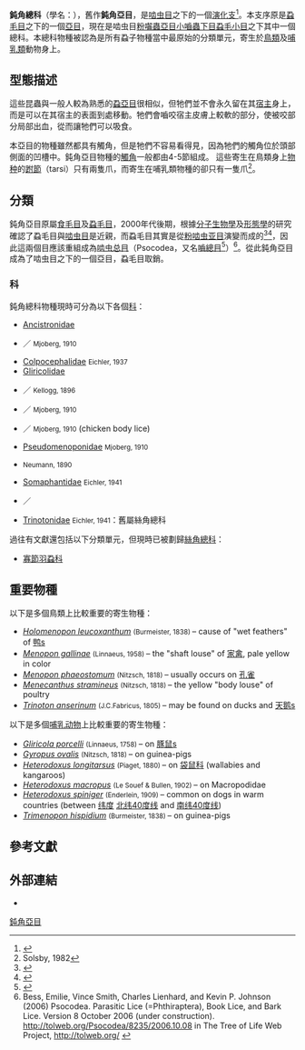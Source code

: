 {{Automatic taxobox
 | image = Ricinus bombycillae (Denny, 1842).JPG
 | image_caption = 一隻寄生於[[太平鸟|太平鸟]]的{{tsl|en|Ricinidae|鳥虱科}}物種''[[Ricinus_bombycillae|Ricinus bombycillae]]'' 
 | taxon = Amblycera
 | authority = Kellogg, 1896
 | diversity_link = #分類
 | diversity = 6個科
 | subdivision_ranks = [[科_(生物)|科]]
 | subdivision = [[#分類|分類]]
}}

'''鈍角總科'''（學名：{{lang|la|Amblycera}}{{r|COL}}），舊作'''鈍角亞目'''，是[[啮虫总目|啮虫目]]之下的一個[[演化支|演化支]]<ref>{{Cite journal|last=de Moya|first=Robert S|last2=Yoshizawa|first2=Kazunori|last3=Walden|first3=Kimberly K O|last4=Sweet|first4=Andrew D|last5=Dietrich|first5=Christopher H|last6=Kevin P|first6=Johnson|date=2021-06-16|editor-last=Buckley|editor-first=Thomas|title=Phylogenomics of Parasitic and Nonparasitic Lice (Insecta: Psocodea): Combining Sequence Data and Exploring Compositional Bias Solutions in Next Generation Data Sets|url=https://academic.oup.com/sysbio/article/70/4/719/5912026|journal=Systematic Biology|language=en|volume=70|issue=4|pages=719–738|doi=10.1093/sysbio/syaa075|issn=1063-5157}}</ref>。本支序原是[[蝨毛目|蝨毛目]]之下的一個[[亞目|亞目]]，現在是啮虫目[[粉囓蟲亞目|粉囓蟲亞目]][[小嚙蟲下目|小嚙蟲下目]][[蝨毛小目|蝨毛小目]]之下其中一個總科。本總科物種被認為是所有蝨子物種當中最原始的分類單元，寄生於[[鳥類|鳥類]]及[[哺乳類|哺乳類]]動物身上。

==型態描述==
這些昆蟲與一般人較為熟悉的[[蝨亞目|蝨亞目]]很相似，但牠們並不會永久留在其[[宿主|宿主]]身上，而是可以在其宿主的表面到處移動。牠們會嚙咬宿主皮膚上較軟的部分，使被咬部分局部出血，從而讓牠們可以吸食。

本亞目的物種雖然都具有觸角，但是牠們不容易看得見，因為牠們的觸角位於頭部側面的凹槽中。鈍角亞目物種的[[觸角|觸角]]一般都由4-5節組成。
這些寄生在鳥類身上[[物种|物种]]的[[跗節|跗節]]（tarsi）只有兩隻爪，而寄生在哺乳類物種的卻只有一隻爪<ref>Solsby, 1982{{Citation needed|date=April 2011}}</ref>。

==分類==
鈍角亞目原屬[[食毛目|食毛目]]及[[蝨毛目|蝨毛目]]，2000年代後期，根據[[分子生物學|分子生物學]]及[[形態學_(生物學)|形態學]]的研究確認了蝨毛目與[[啮虫目|啮虫目]]是近親，而蝨毛目其實是從[[粉啮虫亚目|粉啮虫亚目]]演變而成的<ref>{{cite journal |last=Yoshizawa |first=K. |first2=K. P. |last2=Johnson |year=2006 |title= Morphology of male genitalia in lice and their relatives and phylogenetic implications |journal=Systematic Entomology |volume=31 |issue=2 |pages=350–361 |doi=10.1111/j.1365-3113.2005.00323.x }}</ref><ref>{{cite journal |last=Johnson |first=K. P. |last2=Yoshizawa |first2=K. |first3=V. S. |last3=Smith |year=2004 |title=Multiple origins of parasitism in lice |journal=[[Proceedings_of_the_Royal_Society_of_London|Proceedings of the Royal Society of London]] |volume=271 |issue=1550 |pages=1771–1776 |doi=10.1098/rspb.2004.2798 |pmid=15315891 |pmc=1691793}}</ref>，因此這兩個目應該重組成為[[啮虫总目|啮虫总目]]（Psocodea，又名[[嚙總目|嚙總目]]<ref name=nchu>{{cite web |url=http://www.entomol.nchu.edu.tw/dept/teachers/jtyang/article/T4Bio20120529.pdf |title=昆蟲分類學-科博館參訪心得 |date=2012-05-29 |publisher=[[中興大學|中興大學]]昆蟲學系 |author=梁維仁 |accessdate=2014-08-30 |language=zh-hant |archive-date=2020-10-06 |archive-url=https://web.archive.org/web/20201006040523/http://www.entomol.nchu.edu.tw/dept/teachers/jtyang/article/T4Bio20120529.pdf |dead-url=no }}</ref>）<ref>Bess, Emilie, Vince Smith, Charles Lienhard, and Kevin P. Johnson (2006) Psocodea. Parasitic Lice (=Phthiraptera), Book Lice, and Bark Lice. Version 8 October 2006 (under construction). http://tolweb.org/Psocodea/8235/2006.10.08 {{Wayback|url=http://tolweb.org/Psocodea/8235/2006.10.08 |date=20201006040528 }} in The Tree of Life Web Project, http://tolweb.org/ {{Wayback|url=http://tolweb.org/ |date=20110515100516 }}</ref>。從此鈍角亞目成為了啮虫目之下的一個亞目，蝨毛目取銷。

===科===
鈍角總科物種現時可分為以下各個[[科_(生物)|科]]：
* [[Ancistronidae|Ancistronidae]]
* {{tsl|en|Boopiidae|袋鼠羽蝨科}}／{{tsl|en|Boopiidae|袋鼠鳥虱科}} {{tsl|en|Boopiidae}} <small>Mjoberg, 1910</small>
* [[Colpocephalidae|Colpocephalidae]] <small>Eichler, 1937</small>
* [[Gliricolidae|Gliricolidae]]
* {{tsl|en|Gyropidae|長獸羽蝨科}}／{{tsl|en|Gyropidae|鼠鳥虱科}} {{tsl|en|Gyropidae}} <small>Kellogg, 1896</small>
* {{tsl|en|Laemobothriidae|大羽蝨科}}／{{tsl|en|Laemobothriidae|水鳥虱科}} {{tsl|en|Laemobothriidae}} <small>Mjoberg, 1910</small>
* {{tsl|en|Menoponidae|短角羽蝨科}}／{{tsl|en|Menoponidae|短角鳥虱科}} {{tsl|en|Menoponidae|}} <small>Mjoberg, 1910</small> (chicken body lice)
* [[Pseudomenoponidae|Pseudomenoponidae]] <small>Mjoberg, 1910</small>
* {{tsl|en|Ricinidae|鳥虱科}} {{tsl|en|Ricinidae}} <small>Neumann, 1890</small>
* [[Somaphantidae|Somaphantidae]] <small>Eichler, 1941</small>
* {{tsl|en|Trimenoponidae|毛羽蝨科}}／{{tsl|en|Trimenoponidae|毛鳥虱科}} {{tsl|en|Trimenoponidae}}
* [[Trinotonidae|Trinotonidae]] <small>Eichler, 1941</small>：舊屬絲角總科

過往有文獻還包括以下分類單元，但現時已被劃歸[[絲角總科|絲角總科]]：
* [[寡節羽蝨科|寡節羽蝨科]] {{lang|la|Heptapsogastridae}}

==重要物種==
以下是多個鳥類上比較重要的寄生物種：
* ''[[Holomenopon_leucoxanthum|Holomenopon leucoxanthum]]'' <small>(Burmeister, 1838){{Verify source|date=April 2011}}<!-- parentheses? --></small> – cause of "wet feathers" of <!-- [[duck|duck]] -->[[鸭|鸭]]s
* ''[[Menopon_gallinae|Menopon gallinae]]'' <small>(Linnaeus, 1958){{Verify source|date=April 2011}}<!-- parentheses? --></small> – the "shaft louse" of <!-- [[poultry|poultry]] -->[[家禽|家禽]], pale yellow in color
* ''<!-- 页面不存在 -->[[Menopon_phaeostomum|Menopon phaeostomum]]'' <small>(Nitzsch, 1818){{Verify source|date=April 2011}}<!-- parentheses? --></small> – usually occurs on <!-- [[peafowl|peafowl]] -->[[孔雀|孔雀]]
* ''<!-- 页面不存在 -->[[Menecanthus_stramineus|Menecanthus stramineus]]'' <small>(Nitzsch, 1818){{Verify source|date=April 2011}}<!-- parentheses? --></small> – the yellow "body louse" of poultry
* ''<!-- 页面不存在 -->[[Trinoton_anserinum|Trinoton anserinum]]'' <small>(J.C.Fabricus, 1805){{Verify source|date=April 2011}}<!-- parentheses? --></small> – may be found on ducks and <!-- [[swan|swan]] -->[[天鹅|天鹅]]s{{Verify source|date=April 2011}}<!-- and not geese? -->

以下是多個[[哺乳动物|哺乳动物]]上比較重要的寄生物種：
* ''<!-- 页面不存在 -->[[Gliricola_porcelli|Gliricola porcelli]]'' <small>(Linnaeus, 1758){{Verify source|date=April 2011}}<!-- parentheses? --></small> – on <!-- [[guinea-pig|guinea-pig]] -->[[豚鼠|豚鼠]]s
* ''<!-- 页面不存在 -->[[Gyropus_ovalis|Gyropus ovalis]]'' <small>(Nitzsch, 1818){{Verify source|date=April 2011}}<!-- parentheses? --></small> – on guinea-pigs
* ''<!-- 页面不存在 -->[[Heterodoxus_longitarsus|Heterodoxus longitarsus]]'' <small>(Piaget, 1880){{Verify source|date=April 2011}}<!-- parentheses? --></small> – on <!-- [[Macropodidae|Macropodidae]] -->[[袋鼠科|袋鼠科]] (wallabies and kangaroos)
* ''<!-- 页面不存在 -->[[Heterodoxus_macropus|Heterodoxus macropus]]'' <small>(Le Souef & Bullen, 1902){{Verify source|date=April 2011}}<!-- parentheses? --></small> – on Macropodidae
* ''<!-- 页面不存在 -->[[Heterodoxus_spiniger|Heterodoxus spiniger]]'' <small>(Enderlein, 1909){{Verify source|date=April 2011}}<!-- parentheses? --></small> – common on dogs in warm countries (between <!-- [[latitudes|latitudes]] -->[[纬度|纬度]] <!-- [[40th_parallel_north|40° north]] -->[[北纬40度线|北纬40度线]] and <!-- [[40th_parallel_south|40° south]] -->[[南纬40度线|南纬40度线]])
* ''<!-- 页面不存在 -->[[Trimenopon_hispidium|Trimenopon hispidium]]'' <small>(Burmeister, 1838){{Verify source|date=April 2011}}<!-- parentheses? --></small> – on guinea-pigs

==參考文獻==
{{Reflist|refs=
<ref name="COL">{{cite web |url=http://www.catalogueoflife.org/annual-checklist/2011/search/all/key/liposcelis/match/1 |title=Species 2000 & ITIS Catalogue of Life: 2011 Annual Checklist |access-date=2012-09-24 |authors=Bisby F.A., Roskov Y.R., Orrell T.M., Nicolson D., Paglinawan L.E., Bailly N., Kirk P.M., Bourgoin T., Baillargeon G., Ouvrard D. (red.) |year=2011 |publisher=Species 2000 |location=Reading, UK |language=en |archive-date=2018-10-04 |archive-url=https://web.archive.org/web/20181004175326/http://www.catalogueoflife.org/annual-checklist/2011/search/all/key/liposcelis/match/1 |dead-url=no }}</ref>
}}

==外部連結==
{{Commonscat|Amblycera}}
*{{Wikispecies-inline|Amblycera}}
{{Psocodea|2}}
{{Taxonbar|from=Q1936744}}
[[Category:鈍角亞目|]]